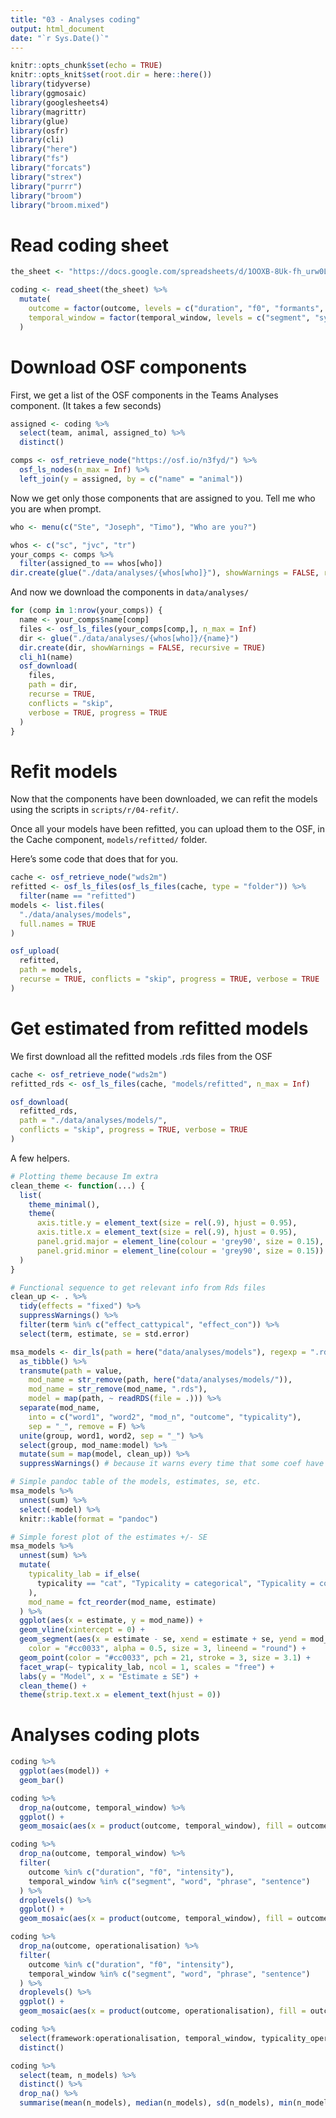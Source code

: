```yaml
---
title: "03 - Analyses coding"
output: html_document
date: "`r Sys.Date()`"
---
```


```r
knitr::opts_chunk$set(echo = TRUE)
knitr::opts_knit$set(root.dir = here::here())
library(tidyverse)
library(ggmosaic)
library(googlesheets4)
library(magrittr)
library(glue)
library(osfr)
library(cli)
library("here")
library("fs")
library("forcats")
library("strex")
library("purrr")
library("broom")
library("broom.mixed")
```

# Read coding sheet

```r
the_sheet <- "https://docs.google.com/spreadsheets/d/1OOXB-8Uk-fh_urw0Lm4DC0jBueXLIb4Bm-a9--UVXOw/edit?usp=sharing"

coding <- read_sheet(the_sheet) %>%
  mutate(
    outcome = factor(outcome, levels = c("duration", "f0", "formants", "intensity", "harmonics", "SNR", "multivariate", "other")),
    temporal_window = factor(temporal_window, levels = c("segment", "syllable", "word", "phrase", "sentence", "other"))
  )

```

# Download OSF components

First, we get a list of the OSF components in the Teams Analyses component. (It takes a few seconds)

```r
assigned <- coding %>%
  select(team, animal, assigned_to) %>%
  distinct()

comps <- osf_retrieve_node("https://osf.io/n3fyd/") %>%
  osf_ls_nodes(n_max = Inf) %>%
  left_join(y = assigned, by = c("name" = "animal"))
```

Now we get only those components that are assigned to you. Tell me who you are when prompt.

```r
who <- menu(c("Ste", "Joseph", "Timo"), "Who are you?")

whos <- c("sc", "jvc", "tr")
your_comps <- comps %>%
  filter(assigned_to == whos[who])
dir.create(glue("./data/analyses/{whos[who]}"), showWarnings = FALSE, recursive = TRUE)
```

And now we download the components in `data/analyses/`

```r
for (comp in 1:nrow(your_comps)) {
  name <- your_comps$name[comp]
  files <- osf_ls_files(your_comps[comp,], n_max = Inf)
  dir <- glue("./data/analyses/{whos[who]}/{name}")
  dir.create(dir, showWarnings = FALSE, recursive = TRUE)
  cli_h1(name)
  osf_download(
    files,
    path = dir,
    recurse = TRUE,
    conflicts = "skip",
    verbose = TRUE, progress = TRUE
  )
}
```

# Refit models

Now that the components have been downloaded, we can refit the models using the scripts in `scripts/r/04-refit/`.

Once all your models have been refitted, you can upload them to the OSF, in the Cache component, `models/refitted/` folder.

Here's some code that does that for you.

```r
cache <- osf_retrieve_node("wds2m")
refitted <- osf_ls_files(osf_ls_files(cache, type = "folder")) %>%
  filter(name == "refitted")
models <- list.files(
  "./data/analyses/models",
  full.names = TRUE
)

osf_upload(
  refitted,
  path = models,
  recurse = TRUE, conflicts = "skip", progress = TRUE, verbose = TRUE
)
```


# Get estimated from refitted models

We first download all the refitted models .rds files from the OSF

```r
cache <- osf_retrieve_node("wds2m")
refitted_rds <- osf_ls_files(cache, "models/refitted", n_max = Inf)

osf_download(
  refitted_rds,
  path = "./data/analyses/models/",
  conflicts = "skip", progress = TRUE, verbose = TRUE
)
```


A few helpers. 

```r
# Plotting theme because Im extra
clean_theme <- function(...) {
  list(
    theme_minimal(), 
    theme(
      axis.title.y = element_text(size = rel(.9), hjust = 0.95),
      axis.title.x = element_text(size = rel(.9), hjust = 0.95),
      panel.grid.major = element_line(colour = 'grey90', size = 0.15),
      panel.grid.minor = element_line(colour = 'grey90', size = 0.15))
  )
}

# Functional sequence to get relevant info from Rds files
clean_up <- . %>% 
  tidy(effects = "fixed") %>% 
  suppressWarnings() %>% 
  filter(term %in% c("effect_cattypical", "effect_con")) %>% 
  select(term, estimate, se = std.error)
```

```r
msa_models <- dir_ls(path = here("data/analyses/models"), regexp = ".rds$") %>% 
  as_tibble() %>% 
  transmute(path = value,
    mod_name = str_remove(path, here("data/analyses/models/")), 
    mod_name = str_remove(mod_name, ".rds"), 
    model = map(path, ~ readRDS(file = .))) %>% 
  separate(mod_name, 
    into = c("word1", "word2", "mod_n", "outcome", "typicality"), 
    sep = "_", remove = F) %>% 
  unite(group, word1, word2, sep = "_") %>% 
  select(group, mod_name:model) %>% 
  mutate(sum = map(model, clean_up)) %>% 
  suppressWarnings() # because it warns every time that some coef have underscores and its annoying
```

```r
# Simple pandoc table of the models, estimates, se, etc.
msa_models %>% 
  unnest(sum) %>% 
  select(-model) %>% 
  knitr::kable(format = "pandoc")
```

```r
# Simple forest plot of the estimates +/- SE
msa_models %>% 
  unnest(sum) %>% 
  mutate(
    typicality_lab = if_else(
      typicality == "cat", "Typicality = categorical", "Typicality = continuous"
    ), 
    mod_name = fct_reorder(mod_name, estimate)
  ) %>% 
  ggplot(aes(x = estimate, y = mod_name)) + 
  geom_vline(xintercept = 0) +
  geom_segment(aes(x = estimate - se, xend = estimate + se, yend = mod_name), 
    color = "#cc0033", alpha = 0.5, size = 3, lineend = "round") + 
  geom_point(color = "#cc0033", pch = 21, stroke = 3, size = 3.1) +
  facet_wrap(~ typicality_lab, ncol = 1, scales = "free") +
  labs(y = "Model", x = "Estimate ± SE") + 
  clean_theme() + 
  theme(strip.text.x = element_text(hjust = 0))
```

# Analyses coding plots

```r
coding %>%
  ggplot(aes(model)) +
  geom_bar()
```

```r
coding %>%
  drop_na(outcome, temporal_window) %>%
  ggplot() +
  geom_mosaic(aes(x = product(outcome, temporal_window), fill = outcome))
```

```r
coding %>%
  drop_na(outcome, temporal_window) %>%
  filter(
    outcome %in% c("duration", "f0", "intensity"),
    temporal_window %in% c("segment", "word", "phrase", "sentence")
  ) %>%
  droplevels() %>%
  ggplot() +
  geom_mosaic(aes(x = product(outcome, temporal_window), fill = outcome))
```

```r
coding %>%
  drop_na(outcome, operationalisation) %>%
  filter(
    outcome %in% c("duration", "f0", "intensity"),
    temporal_window %in% c("segment", "word", "phrase", "sentence")
  ) %>%
  droplevels() %>%
  ggplot() +
  geom_mosaic(aes(x = product(outcome, operationalisation), fill = outcome))
```

```r
coding %>%
  select(framework:operationalisation, temporal_window, typicality_operationalization, random_effects) %>%
  distinct()
```

```r
coding %>%
  select(team, n_models) %>%
  distinct() %>%
  drop_na() %>%
  summarise(mean(n_models), median(n_models), sd(n_models), min(n_models), max(n_models))
```

